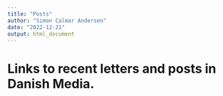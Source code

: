 ```yaml
---
title: "Posts"
author: "Simon Calmar Andersen"
date: "2022-12-21"
output: html_document
---
```


# Links to recent letters and posts in Danish Media.

